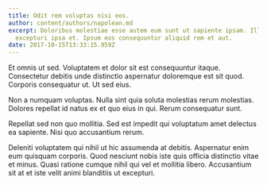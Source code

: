 ```yaml
---
title: Odit rem voluptas nisi eos.
author: content/authors/napolean.md
excerpt: Doloribus molestiae esse autem eum sunt ut sapiente ipsam. Illo et
  excepturi ipsa et. Ipsum eos consequuntur aliquid rem et aut.
date: 2017-10-15T13:33:15.959Z
---
```

Et omnis ut sed. Voluptatem et dolor sit est consequuntur itaque. Consectetur debitis unde distinctio aspernatur doloremque est sit quod. Corporis consequatur ut. Ut sed eius.
 Non a numquam voluptas. Nulla sint quia soluta molestias rerum molestias. Dolores repellat id natus ex et quo eius in qui. Rerum consequatur sunt.
 Repellat sed non quo mollitia. Sed est impedit qui voluptatum amet delectus ea sapiente. Nisi quo accusantium rerum.
 Deleniti voluptatem qui nihil ut hic assumenda at debitis. Aspernatur enim eum quisquam corporis. Quod nesciunt nobis iste quis officia distinctio vitae et minus. Quasi ratione cumque nihil qui vel et mollitia libero. Accusantium sit at et iste velit animi blanditiis ut excepturi.